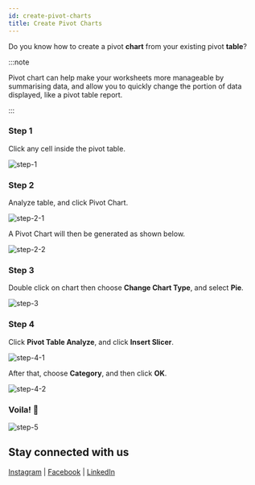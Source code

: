 ```yaml
---
id: create-pivot-charts
title: Create Pivot Charts
---
```



<AuthorCard name="Gladys Loh" image="/img/squad-profile-images/gladys-loh.jpg" role="Microsoft MWS Ambassador" linkedinUrl="https://www.linkedin.com/in/gladysloh/" />

Do you know how to create a pivot **chart** from your existing pivot **table**?

:::note

Pivot chart can help make your worksheets more manageable by summarising data, and allow you to quickly change the portion of data displayed, like a pivot table report.

:::

### Step 1

Click any cell inside the pivot table.

![step-1](./step-1.png)

### Step 2

Analyze table, and click Pivot Chart.

![step-2-1](./step-2-1.png)

A Pivot Chart will then be generated as shown below.

![step-2-2](./step-2-2.png)

### Step 3

Double click on chart then choose **Change Chart Type**, and select **Pie**.

![step-3](./step-3.png)

### Step 4

Click **Pivot Table Analyze**, and click **Insert Slicer**.

![step-4-1](./step-4-1.png)

After that, choose **Category**, and then click **OK**.

![step-4-2](./step-4-2.png)

### Voila! 🎊

![step-5](./step-5.png)

## Stay connected with us

[Instagram](https://www.instagram.com/microsoft_mws/) | 
[Facebook](https://www.facebook.com/microsoft.mws) | 
[LinkedIn](https://www.linkedin.com/company/mwsquad/)